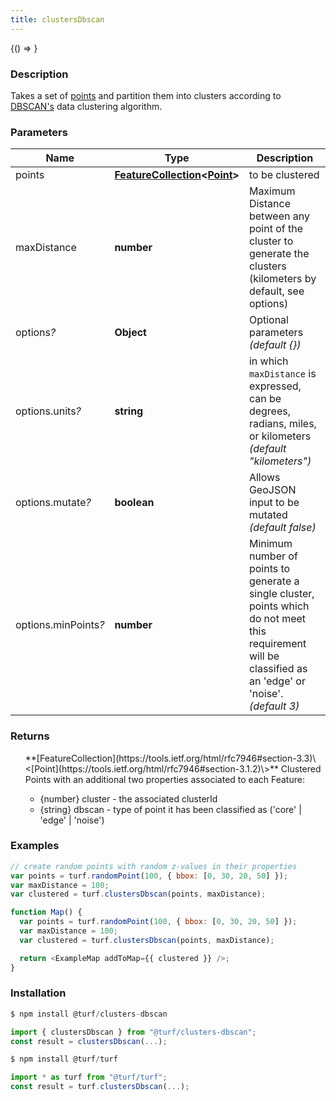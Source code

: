 ```yaml
---
title: clustersDbscan
---
```



<!-- Expose turf as global var for experimenting in the browser console -->

<BrowserOnly>{() => <WindowTurfGlobal turf={turf} />}</BrowserOnly>

### Description

Takes a set of [points](https://tools.ietf.org/html/rfc7946#section-3.1.2) and partition them into clusters according to [DBSCAN's](https://en.wikipedia.org/wiki/DBSCAN) data clustering algorithm.

### Parameters

| Name                      | Type                                                                                                                                   | Description                                                                                                                                                |
| ------------------------- | -------------------------------------------------------------------------------------------------------------------------------------- | ---------------------------------------------------------------------------------------------------------------------------------------------------------- |
| points                    | **[FeatureCollection](https://tools.ietf.org/html/rfc7946#section-3.3)\<[Point](https://tools.ietf.org/html/rfc7946#section-3.1.2)\>** | to be clustered                                                                                                                                            |
| maxDistance               | **number**                                                                                                                             | Maximum Distance between any point of the cluster to generate the clusters (kilometers by default, see options)                                            |
| options<i>?</i>           | **Object**                                                                                                                             | Optional parameters _(default \{\})_                                                                                                                       |
| options.units<i>?</i>     | **string**                                                                                                                             | in which `maxDistance` is expressed, can be degrees, radians, miles, or kilometers _(default "kilometers")_                                                |
| options.mutate<i>?</i>    | **boolean**                                                                                                                            | Allows GeoJSON input to be mutated _(default false)_                                                                                                       |
| options.minPoints<i>?</i> | **number**                                                                                                                             | Minimum number of points to generate a single cluster, points which do not meet this requirement will be classified as an 'edge' or 'noise'. _(default 3)_ |

### Returns

<ul>
  **[FeatureCollection](https://tools.ietf.org/html/rfc7946#section-3.3)\<[Point](https://tools.ietf.org/html/rfc7946#section-3.1.2)\>** Clustered Points with an additional two properties associated to each Feature:

- \{number\} cluster - the associated clusterId
- \{string\} dbscan - type of point it has been classified as ('core' \| 'edge' \| 'noise')

</ul>

### Examples

```javascript
// create random points with random z-values in their properties
var points = turf.randomPoint(100, { bbox: [0, 30, 20, 50] });
var maxDistance = 100;
var clustered = turf.clustersDbscan(points, maxDistance);
```

```javascript live
function Map() {
  var points = turf.randomPoint(100, { bbox: [0, 30, 20, 50] });
  var maxDistance = 100;
  var clustered = turf.clustersDbscan(points, maxDistance);

  return <ExampleMap addToMap={{ clustered }} />;
}
```

### Installation

```javascript
$ npm install @turf/clusters-dbscan

import { clustersDbscan } from "@turf/clusters-dbscan";
const result = clustersDbscan(...);
```

```javascript
$ npm install @turf/turf

import * as turf from "@turf/turf";
const result = turf.clustersDbscan(...);
```
